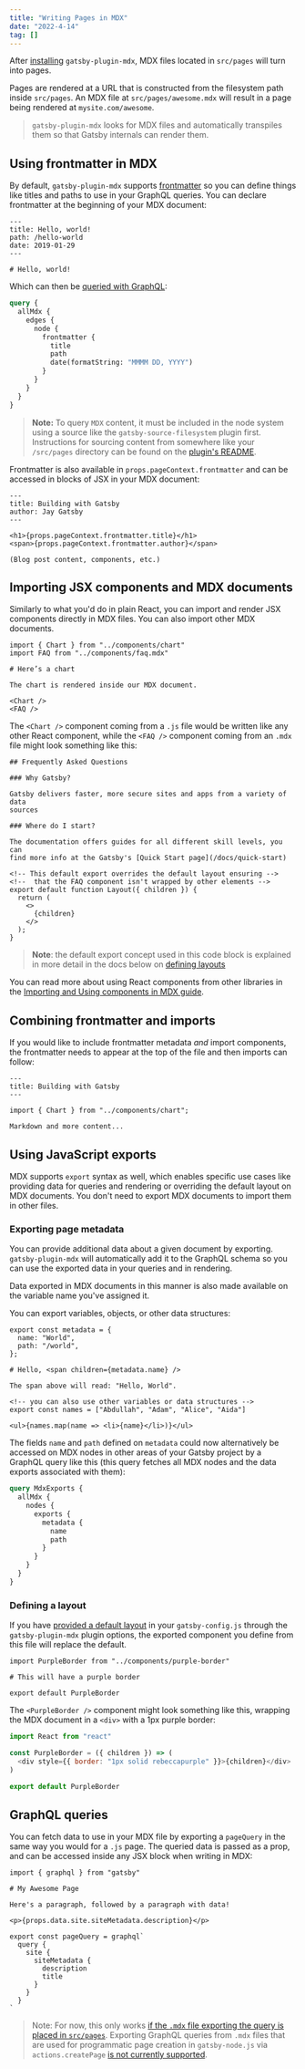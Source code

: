 ```yaml
---
title: "Writing Pages in MDX"
date: "2022-4-14"
tag: []
---
```


After [installing](/docs/how-to/routing/mdx/#part-1-getting-started-with-mdx) `gatsby-plugin-mdx`, MDX files
located in `src/pages` will turn into pages.

Pages are rendered at a URL that is constructed from the filesystem
path inside `src/pages`. An MDX file at `src/pages/awesome.mdx` will
result in a page being rendered at `mysite.com/awesome`.

> `gatsby-plugin-mdx` looks for MDX files and automatically
> transpiles them so that Gatsby internals can render them.

## Using frontmatter in MDX

By default, `gatsby-plugin-mdx` supports [frontmatter](/docs/how-to/routing/adding-markdown-pages/#frontmatter-for-metadata-in-markdown-files)
so you can define things like titles and paths to use in your GraphQL
queries. You can declare frontmatter at the beginning of your MDX document:

```mdx
---
title: Hello, world!
path: /hello-world
date: 2019-01-29
---

# Hello, world!
```

Which can then be [queried with GraphQL](/docs/conceptual/graphql-concepts/):

```graphql
query {
  allMdx {
    edges {
      node {
        frontmatter {
          title
          path
          date(formatString: "MMMM DD, YYYY")
        }
      }
    }
  }
}
```

> **Note:** To query `MDX` content, it must be included in the node system using a
> source like the `gatsby-source-filesystem` plugin first. Instructions for sourcing
> content from somewhere like your `/src/pages` directory can be found on the [plugin's README](/plugins/gatsby-source-filesystem/).

Frontmatter is also available in `props.pageContext.frontmatter` and
can be accessed in blocks of JSX in your MDX document:

```mdx
---
title: Building with Gatsby
author: Jay Gatsby
---

<h1>{props.pageContext.frontmatter.title}</h1>
<span>{props.pageContext.frontmatter.author}</span>

(Blog post content, components, etc.)
```

## Importing JSX components and MDX documents

Similarly to what you'd do in plain React, you can import and render JSX components
directly in MDX files. You can also import other MDX documents.

```mdx:title=src/pages/chart.mdx
import { Chart } from "../components/chart"
import FAQ from "../components/faq.mdx"

# Here’s a chart

The chart is rendered inside our MDX document.

<Chart />
<FAQ />
```

The `<Chart />` component coming from a `.js` file would be written like any
other React component, while the `<FAQ />` component coming from an `.mdx`
file might look something like this:

<!-- prettier-ignore -->
```mdx:title=src/components/faq.mdx
## Frequently Asked Questions

### Why Gatsby?

Gatsby delivers faster, more secure sites and apps from a variety of data
sources

### Where do I start?

The documentation offers guides for all different skill levels, you can
find more info at the Gatsby's [Quick Start page](/docs/quick-start)

<!-- This default export overrides the default layout ensuring -->
<!--  that the FAQ component isn't wrapped by other elements -->
export default function Layout({ children }) {
  return (
    <>
      {children}
    </>
  );
}
```

> **Note**: the default export concept used in this code block is explained in more detail
> in the docs below on [defining layouts](#defining-a-layout)

You can read more about using React components from other libraries in the [Importing and Using components in MDX guide](/docs/how-to/routing/mdx/importing-and-using-components/).

## Combining frontmatter and imports

If you would like to include frontmatter metadata _and_ import components, the frontmatter needs to appear at the top of the file and then imports can follow:

```mdx
---
title: Building with Gatsby
---

import { Chart } from "../components/chart";

Markdown and more content...
```

## Using JavaScript exports

MDX supports `export` syntax as well, which enables specific use cases like providing data
for queries and rendering or overriding the default layout on MDX documents. You
don't need to export MDX documents to import them in other files.

### Exporting page metadata

You can provide additional data about a given document by exporting.
`gatsby-plugin-mdx` will automatically add it to the GraphQL schema so you
can use the exported data in your queries and in rendering.

Data exported in MDX documents in this manner is also made available on the
variable name you've assigned it.

You can export variables, objects, or other data structures:

<!-- prettier-ignore -->
```mdx
export const metadata = {
  name: "World",
  path: "/world",
};

# Hello, <span children={metadata.name} />

The span above will read: "Hello, World".

<!-- you can also use other variables or data structures -->
export const names = ["Abdullah", "Adam", "Alice", "Aida"]

<ul>{names.map(name => <li>{name}</li>)}</ul>
```

The fields `name` and `path` defined on `metadata` could now alternatively
be accessed on MDX nodes in other areas of your Gatsby project by a GraphQL
query like this (this query fetches all MDX nodes and the data exports
associated with them):

```graphql
query MdxExports {
  allMdx {
    nodes {
      exports {
        metadata {
          name
          path
        }
      }
    }
  }
}
```

### Defining a layout

If you have [provided a default layout](/plugins/gatsby-plugin-mdx/?=mdx#default-layouts) in your `gatsby-config.js`
through the `gatsby-plugin-mdx` plugin options, the exported component you define
from this file will replace the default.

<!-- prettier-ignore -->
```mdx:title=src/pages/layout-example.mdx
import PurpleBorder from "../components/purple-border"

# This will have a purple border

export default PurpleBorder
```

The `<PurpleBorder />` component might look something like this, wrapping the MDX
document in a `<div>` with a 1px purple border:

```jsx:title=src/components/purple-border.js
import React from "react"

const PurpleBorder = ({ children }) => (
  <div style={{ border: "1px solid rebeccapurple" }}>{children}</div>
)

export default PurpleBorder
```

## GraphQL queries

You can fetch data to use in your MDX file by exporting a `pageQuery`
in the same way you would for a `.js` page. The queried data is passed
as a prop, and can be accessed inside any JSX block when writing in
MDX:

<!-- prettier-ignore -->
```mdx
import { graphql } from "gatsby"

# My Awesome Page

Here's a paragraph, followed by a paragraph with data!

<p>{props.data.site.siteMetadata.description}</p>

export const pageQuery = graphql`
  query {
    site {
      siteMetadata {
        description
        title
      }
    }
  }
`
```

> Note: For now, this only works [if the `.mdx` file exporting the query is placed in
> `src/pages`](https://github.com/ChristopherBiscardi/gatsby-mdx/issues/187#issuecomment-437161966).
> Exporting GraphQL queries from `.mdx` files that are used for programmatic page creation in
> `gatsby-node.js` via `actions.createPage` [is not currently
> supported](https://github.com/ChristopherBiscardi/gatsby-mdx/issues/187#issuecomment-489005677).
